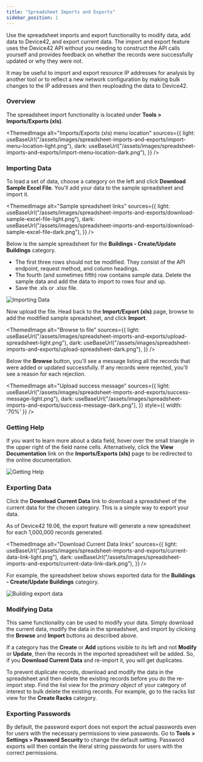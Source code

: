 ```yaml
---
title: "Spreadsheet Imports and Exports"
sidebar_position: 1
---
```



Use the spreadsheet imports and export functionality to modify data, add data to Device42, and export current data. The import and export feature uses the Device42 API without you needing to construct the API calls yourself and provides feedback on whether the records were successfully updated or why they were not. 

It may be useful to import and export resource IP addresses for analysis by another tool or to reflect a new network configuration by making bulk changes to the IP addresses and then reuploading the data to Device42. 

### Overview

The spreadsheet import functionality is located under **Tools > Imports/Exports (xls)**.

<ThemedImage
  alt="Imports/Exports (xls) menu location"
  sources={{
    light: useBaseUrl("/assets/images/spreadsheet-imports-and-exports/import-menu-location-light.png"),
    dark: useBaseUrl("/assets/images/spreadsheet-imports-and-exports/import-menu-location-dark.png"),
  }}
/>

### Importing Data

To load a set of data, choose a category on the left and click **Download Sample Excel File**. You'll add your data to the sample spreadsheet and import it.

<ThemedImage
  alt="Sample spreadsheet links"
  sources={{
    light: useBaseUrl("/assets/images/spreadsheet-imports-and-exports/download-sample-excel-file-light.png"),
    dark: useBaseUrl("/assets/images/spreadsheet-imports-and-exports/download-sample-excel-file-dark.png"),
  }}
/>

Below is the sample spreadsheet for the **Buildings - Create/Update Buildings** category.
- The first three rows should not be modified. They consist of the API endpoint, request method, and column headings. 
- The fourth (and sometimes fifth) row contains sample data. Delete the sample data and add the data to import to rows four and up.
- Save the .xls or .xlsx file.

![Importing Data](/assets/images/spreadsheet-imports-and-exports/sample-spreadsheet.png)

Now upload the file. Head back to the **Import/Export (xls)** page, browse to add the modified sample spreadsheet, and click **Import**.

<ThemedImage
  alt="Browse to file"
  sources={{
    light: useBaseUrl("/assets/images/spreadsheet-imports-and-exports/upload-spreadsheet-light.png"),
    dark: useBaseUrl("/assets/images/spreadsheet-imports-and-exports/upload-spreadsheet-dark.png"),
  }}
/>

Below the **Browse** button, you'll see a message listing all the records that were added or updated successfully. If any records were rejected, you'll see a reason for each rejection.

<ThemedImage
  alt="Upload success message"
  sources={{
    light: useBaseUrl("/assets/images/spreadsheet-imports-and-exports/success-message-light.png"),
    dark: useBaseUrl("/assets/images/spreadsheet-imports-and-exports/success-message-dark.png"),
  }}
  style={{ width: '70%' }} 
/>

### Getting Help

If you want to learn more about a data field, hover over the small triangle in the upper right of the field name cells. Alternatively, click the **View Documentation** link on the **Imports/Exports (xls)** page to be redirected to the online documentation.

![Getting Help](/assets/images/spreadsheet-imports-and-exports/spreadsheet-tips.png)

### Exporting Data

Click the **Download Current Data** link to download a spreadsheet of the current data for the chosen category. This is a simple way to export your data.

As of Device42 19.06, the export feature will generate a new spreadsheet for each 1,000,000 records generated.

<ThemedImage
  alt="Download Current Data links"
  sources={{
    light: useBaseUrl("/assets/images/spreadsheet-imports-and-exports/current-data-link-light.png"),
    dark: useBaseUrl("/assets/images/spreadsheet-imports-and-exports/current-data-link-dark.png"),
  }}
/>

For example, the spreadsheet below shows exported data for the **Buildings - Create/Update Buildings** category. 

![Building export data](/assets/images/spreadsheet-imports-and-exports/example-export.png)

### Modifying Data

This same functionality can be used to modify your data. Simply download the current data, modify the data in the spreadsheet, and import by clicking the **Browse** and **Import** buttons as described above.

If a category has the **Create** or **Add** options visible to its left and not **Modify** or **Update**, then the records in the imported spreadsheet will be added. So, if you **Download Current Data** and re-import it, you will get duplicates. 

To prevent duplicate records, download and modify the data in the spreadsheet and then delete the existing records before you do the re-import step. Find the list view for the _primary object_ of your category of interest to bulk delete the existing records. For example, go to the racks list view for the **Create Racks** category.

### Exporting Passwords

By default, the password export does not export the actual passwords even for users with the necessary permissions to view passwords. Go to **Tools > Settings > Password Security** to change the default setting. Password exports will then contain the literal string passwords for users with the correct permissions.
